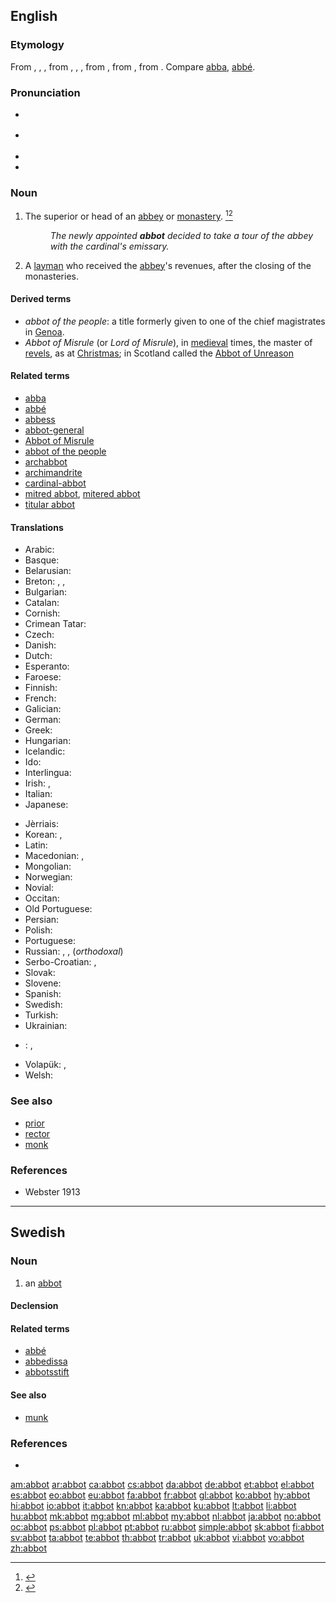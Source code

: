 ==English==

===Etymology===
From {{etyl|enm|en}} {{term|abbot|lang=ang}}, {{term|abbod|lang=enm}}, {{term|abbed|lang=enm}}, from {{etyl|ang|en}} {{term|abbat|lang=ang}}, {{term|abbad|lang=ang}}, {{term|abbod|lang=ang}}, from {{etyl|la|en}} {{m|la|abbās||father}}, from {{etyl|grc|en}} {{term|ἀββᾶς|tr=abbas|lang=grc|sc=polytonic}}, from {{etyl|arc|en}} {{term|אבא||father|lang=arc|tr=’abbā|sc=Hebr}}. Compare [[abba]], [[abbé]].

===Pronunciation===
* {{a|RP}} {{IPA|/ˈæb.ət/}}
* {{a|GenAm}} {{IPA|/ˈæb.ət/}}
* {{audio|en-us-abbot.ogg|Audio (US)|lang=en}}
* {{rhymes|æbət}}

===Noun===
{{en-noun}}

# The superior or head of an [[abbey]] or [[monastery]]. {{defdate|First attested around the early 12<sup>th</sup> century.}}<ref>{{R:CDOE|page=2}}</ref><ref>{{R:SOED5|page=3}}</ref>
#: ''The newly appointed '''abbot''' decided to take a tour of the abbey with the cardinal's emissary.''
# A [[layman]] who received the [[abbey]]'s revenues, after the closing of the monasteries.

====Derived terms====
* ''abbot of the people'': a title formerly given to one of the chief magistrates in [[Genoa]].
* ''Abbot of Misrule'' (or ''Lord of Misrule''), in [[medieval]] times, the master of [[revels]], as at [[Christmas]]; in Scotland called the [[Abbot of Unreason]]

====Related terms====
* [[abba]]
* [[abbé]]
* [[abbess]]
* [[abbot-general]]
* [[Abbot of Misrule]]
* [[abbot of the people]]
* [[archabbot]]
* [[archimandrite]]
* [[cardinal-abbot]]
* [[mitred abbot]], [[mitered abbot]]
* [[titular abbot]]

====Translations====
{{trans-top|superior or head of an abbey or monastery}}
* Arabic: {{t|ar|رئيس الدير|tr=Rʼiys ad-Dyr}}
* Basque: {{t+|eu|abade}}
* Belarusian: {{t|be|аба́т|m|sc=Cyrl}}
* Breton: {{t+|br|abad|m}}, {{t+|br|ebed}}, {{t|br|abaded|p}}
* Bulgarian: {{t+|bg|игумен|tr=igumen}}
* Catalan: {{t+|ca|abat}}
* Cornish: {{t|kw|abas|m}}
* Crimean Tatar: {{t|crh|abbat}}
* Czech: {{t+|cs|opat|m}}
* Danish: {{t+|da|abbed}}
* Dutch: {{t+|nl|abt}}
* Esperanto: {{t+|eo|abato}}
* Faroese: {{t|fo|abbati|m}}
* Finnish: {{t+|fi|apotti}}
* French: {{t+|fr|abbé|m}}
* Galician: {{t+|gl|abade|m}}
* German: {{t+|de|Abt|m}}
* Greek: {{t+|el|ηγούμενος}}
* Hungarian: {{t+|hu|apát}}
* Icelandic: {{t+|is|ábóti|m}}
* Ido: {{t+|io|abado}}
* Interlingua: {{t|ia|abbate}}
* Irish: {{t|ga|ab|m}}, {{t|ga|luamh|m}}
* Italian: {{t+|it|abate|m}}
* Japanese: {{t|ja|修道院長|tr=shūdōinchō|sc=Jpan}}
{{trans-mid}}
* Jèrriais: {{t|roa-jer|abbé|m}}
* Korean: {{t|ko|승정|tr=僧正, seungjeong|sc=Hang}}, {{t|ko|수도원장|tr=修道院長, sudowonjang|sc=Hang}}
* Latin: {{t|la|abbas|m}}
* Macedonian: {{t|mk|опат|m|tr=ópat}}, {{t|mk|игумен|m|tr=ígumen}}
* Mongolian: {{t+|mn|хамба лам|sc=Cyrl}}
* Norwegian: {{t+|no|abbed}}
* Novial: {{qualifier|male}} {{t|nov|abato}}
* Occitan: {{t+|oc|abat|m}}
* Old Portuguese: {{t|roa-opt|abade|m}}
* Persian: {{t|fa|راهب بزرگ|tr=raheb-e bozorg|sc=fa-Arab}}
* Polish: {{t+|pl|opat|m}}
* Portuguese: {{t+|pt|abade|m}}
* Russian: {{t+|ru|аббат|m|tr=abbát}}, {{t+|ru|настоятель|m|tr=nastoját'el'}}, {{t+|ru|игумен|m|tr=igúm'en}} (''orthodoxal'')
* Serbo-Croatian: {{t|sh|игуман|m|tr=iguman|sc=Cyrl}}, {{t|sh|опат|m|tr=opat|sc=Cyrl}}
* Slovak: {{t|sk|opát|m}}
* Slovene: {{t+|sl|opat|m}}
* Spanish: {{t+|es|abad|m}}
* Swedish: {{t+|sv|abbot}}
* Turkish: {{t+|tr|başrahip}}
* Ukrainian: {{t+|uk|абат|m|tr=abát}}
* {{ttbc|vi}}: {{t|vi|([[cha]]) [[trưởng tu viện]]}}<!-- is this okay? -->, {{t|vi|[[viện chủ]] [[tu viện]]}} <!-- was "[[viện chủ]] [[tu viện]]" - assumed sum-of-parts; if an idiom, remove the embedded wikilinks to the individual words. see [[User:Kephir/gadgets/xte#Translation_fixing]] -->
* Volapük: {{qualifier|male or female}} {{t+|vo|lepädan}}, {{qualifier|male}} {{t|vo|hilepädan}}
* Welsh: {{t|cy|abad|m}}
{{trans-bottom}}

===See also===
* [[prior]]
* [[rector]]
* [[monk]]

===References===
<references/>
* Webster 1913

----

==Swedish==

===Noun===
{{sv-noun|c}}

# an [[#English|abbot]]

====Declension====
{{sv-noun-reg-ar}}

====Related terms====
* [[abbé]]
* [[abbedissa]]
* [[abbotsstift]]

====See also====
* [[munk]]

===References===
* {{R:SAOL}}

[[am:abbot]]
[[ar:abbot]]
[[ca:abbot]]
[[cs:abbot]]
[[da:abbot]]
[[de:abbot]]
[[et:abbot]]
[[el:abbot]]
[[es:abbot]]
[[eo:abbot]]
[[eu:abbot]]
[[fa:abbot]]
[[fr:abbot]]
[[gl:abbot]]
[[ko:abbot]]
[[hy:abbot]]
[[hi:abbot]]
[[io:abbot]]
[[it:abbot]]
[[kn:abbot]]
[[ka:abbot]]
[[ku:abbot]]
[[lt:abbot]]
[[li:abbot]]
[[hu:abbot]]
[[mk:abbot]]
[[mg:abbot]]
[[ml:abbot]]
[[my:abbot]]
[[nl:abbot]]
[[ja:abbot]]
[[no:abbot]]
[[oc:abbot]]
[[ps:abbot]]
[[pl:abbot]]
[[pt:abbot]]
[[ru:abbot]]
[[simple:abbot]]
[[sk:abbot]]
[[fi:abbot]]
[[sv:abbot]]
[[ta:abbot]]
[[te:abbot]]
[[th:abbot]]
[[tr:abbot]]
[[uk:abbot]]
[[vi:abbot]]
[[vo:abbot]]
[[zh:abbot]]